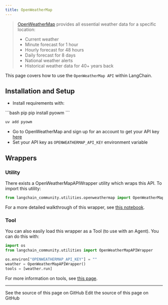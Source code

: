 ```yaml
---
title: OpenWeatherMap
---
```


>[OpenWeatherMap](https://openweathermap.org/api/) provides all essential weather data for a specific location:
>- Current weather
>- Minute forecast for 1 hour
>- Hourly forecast for 48 hours
>- Daily forecast for 8 days
>- National weather alerts
>- Historical weather data for 40+ years back

This page covers how to use the `OpenWeatherMap API` within LangChain.

## Installation and Setup

- Install requirements with:

<CodeGroup>
```bash pip
pip install pyowm
```

```bash uv
uv add pyowm
```
</CodeGroup>

- Go to OpenWeatherMap and sign up for an account to get your API key [here](https://openweathermap.org/api/)
- Set your API key as `OPENWEATHERMAP_API_KEY` environment variable

## Wrappers

### Utility

There exists a OpenWeatherMapAPIWrapper utility which wraps this API. To import this utility:

```python
from langchain_community.utilities.openweathermap import OpenWeatherMapAPIWrapper
```

For a more detailed walkthrough of this wrapper, see [this notebook](/oss/python/integrations/tools/openweathermap).

### Tool

You can also easily load this wrapper as a Tool (to use with an Agent).
You can do this with:

```python
import os
from langchain_community.utilities import OpenWeatherMapAPIWrapper

os.environ["OPENWEATHERMAP_API_KEY"] = ""
weather = OpenWeatherMapAPIWrapper()
tools = [weather.run]
```

For more information on tools, see [this page](/oss/python/integrations/tools).

---

<CardGroup cols={2}>
  <Card title="View Source" icon="eye" href="https://github.com/langchain-ai/docs/blob/main/src/oss/python/integrations/providers/openweathermap.mdx">
    See the source of this page on GitHub
  </Card>
  <Card title="Edit Source" icon="pen-to-square" href="https://github.com/langchain-ai/docs/edit/main/src/oss/python/integrations/providers/openweathermap.mdx">
    Edit the source of this page on GitHub
  </Card>
</CardGroup>
